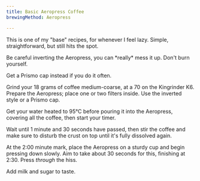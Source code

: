 ```yaml
---
title: Basic Aeropress Coffee
brewingMethod: Aeropress

---
```


This is one of my "base" recipes, for whenever I feel lazy. 
Simple, straightforward, but still hits the spot.

<div class="caution-box">
Be careful inverting the Aeropress, you can *really* mess it up.
Don't burn yourself.

Get a Prismo cap instead if you do it often.
</div>

Grind your 18 grams of coffee medium-coarse, at a 70 on the Kingrinder K6. 
Prepare the Aeropress; place one or two filters inside. Use the inverted style or a Prismo cap.

Get your water heated to 95°C before pouring it into the Aeropress, covering all the coffee, then start your timer.

Wait until 1 minute and 30 seconds have passed, then stir the coffee and make sure to disturb the crust on top until it's fully dissolved again.

At the 2:00 minute mark, place the Aeropress on a sturdy cup and begin pressing down slowly. Aim to take about 30 seconds for this, finishing at 2:30.
Press *through* the hiss.

Add milk and sugar to taste. 


